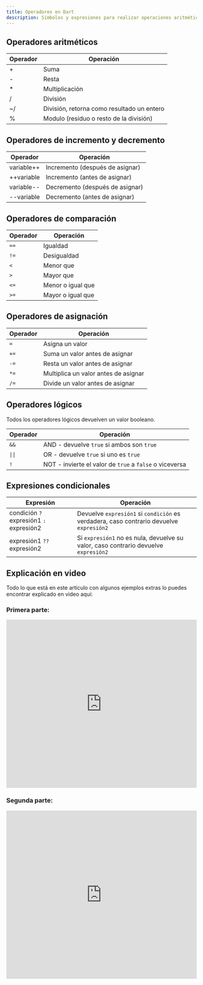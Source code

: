 ```yaml
---
title: Operadores en Dart
description: Símbolos y expresiones para realizar operaciones aritméticas.
---
```


## Operadores aritméticos

| Operador      | Operación  |
| ------------- | ---------- |
| +             | Suma  |
| -             | Resta |
| *             | Multiplicación |
| /             | División  |
| ~/            | División, retorna como resultado un entero |
| %             | Modulo (residuo o resto de la división) |

## Operadores de incremento y decremento

| Operador      | Operación  |
| ------------- | ---------- |
| variable++    | Incremento (después de asignar) |
| ++variable    | Incremento (antes de asignar) |
| variable--    | Decremento (después de asignar) |
| --variable    | Decremento (antes de asignar) |

## Operadores de comparación

| Operador      | Operación  |
| ------------- | ---------- |
| `==`          | Igualdad |
| `!=`          | Desigualdad |
| `<`           | Menor que |
| `>`           | Mayor que |
| `<=`          | Menor o igual que |
| `>=`          | Mayor o igual que |

## Operadores de asignación

| Operador      | Operación  |
| ------------- | ---------- |
| `=`           | Asigna un valor |
| `+=`          | Suma un valor antes de asignar |
| `-=`          | Resta un valor antes de asignar |
| `*=`          | Multiplica un valor antes de asignar |
| `/=`          | Divide un valor antes de asignar |

## Operadores lógicos	

Todos los operadores lógicos devuelven un valor booleano.

| Operador      | Operación  |
| ------------- | ---------- |
| `&&`          | AND - devuelve `true` si ambos son `true` |
| `\|\|`          | OR - devuelve `true` si uno es `true` |
| `!`           | NOT - invierte el valor de `true` a `false` o viceversa |

## Expresiones condicionales

| Expresión      | Operación  |
| ------------- | ---------- |
| condición `?` expresión1 `:` expresión2 | Devuelve `expresión1` si `condición` es verdadera, caso contrario devuelve `expresión2` |
| expresión1 `??` expresión2 | Si `expresión1` no es nula, devuelve su valor, caso contrario devuelve `expresión2` |


## Explicación en video

Todo lo que está en este artículo con algunos ejemplos extras lo puedes encontrar explicado en video aquí:

### Primera parte:

<iframe width="100%" height="444" src="https://www.youtube.com/embed/P1JwWkVgP34?si=5dwrivRywg_i8Mb9" title="YouTube video player" frameBorder="0" allow="accelerometer; autoplay; clipboard-write; encrypted-media; gyroscope; picture-in-picture; web-share" referrerPolicy="strict-origin-when-cross-origin" allowFullScreen></iframe>

### Segunda parte:

<iframe width="100%" height="444" src="https://www.youtube.com/embed/yTDJadwiOTo?si=vIilBTkeKeAH4_Sg" title="YouTube video player" frameBorder="0" allow="accelerometer; autoplay; clipboard-write; encrypted-media; gyroscope; picture-in-picture; web-share" referrerPolicy="strict-origin-when-cross-origin" allowFullScreen></iframe>